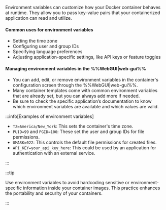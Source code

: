 Environment variables can customize how your Docker container behaves at runtime. They allow you to pass key-value pairs that your containerized application can read and utilize.

<h4>Common uses for environment variables</h4>

- Setting the time zone
- Configuring user and group IDs
- Specifying language preferences
- Adjusting application-specific settings, like API keys or feature toggles

<h4>Managing environment variables in the %%WebGUI|web-gui%%</h4>

- You can add, edit, or remove environment variables in the container's configuration screen through the %%WebGUI|web-gui%%.
- Many container templates come with common environment variables that are already set, but you can always add more if needed.
- Be sure to check the specific application’s documentation to know which environment variables are available and which values are valid.

:::info[Examples of environment variables]

- `TZ=America/New_York`: This sets the container's time zone.
- `PUID=99` and `PGID=100`: These set the user and group IDs for file permissions.
- `UMASK=022`: This controls the default file permissions for created files.
- `API_KEY=your_api_key_here`: This could be used by an application for authentication with an external service.

:::

:::tip

Use environment variables to avoid hardcoding sensitive or environment-specific information inside your container images. This practice enhances the portability and security of your containers.

:::
